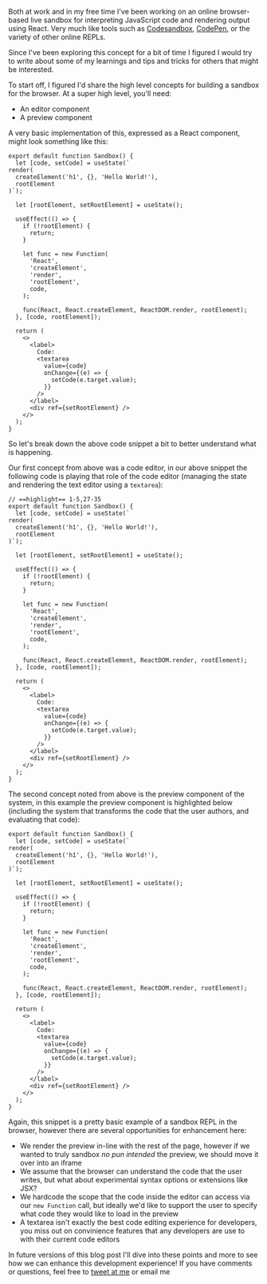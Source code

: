 
Both at work and in my free time I've been working on an online browser-based
live sandbox for interpreting JavaScript code and rendering output using React.
Very much like tools such as [Codesandbox](https://codesandbox.io/),
[CodePen](https://codepen.io), or the variety of other online REPLs.

Since I've been exploring this concept for a bit of time I figured I would try
to write about some of my learnings and tips and tricks for others that might be
interested.

To start off, I figured I'd share the high level concepts for building a sandbox
for the browser. At a super high level, you'll need:

- An editor component
- A preview component

A very basic implementation of this, expressed as a React component, might look
something like this:

```tsx
export default function Sandbox() {
  let [code, setCode] = useState(`
render(
  createElement('h1', {}, 'Hello World!'),
  rootElement
)`);

  let [rootElement, setRootElement] = useState();

  useEffect(() => {
    if (!rootElement) {
      return;
    }

    let func = new Function(
      'React',
      'createElement',
      'render',
      'rootElement',
      code,
    );

    func(React, React.createElement, ReactDOM.render, rootElement);
  }, [code, rootElement]);

  return (
    <>
      <label>
        Code:
        <textarea
          value={code}
          onChange={(e) => {
            setCode(e.target.value);
          }}
        />
      </label>
      <div ref={setRootElement} />
    </>
  );
}
```

So let's break down the above code snippet a bit to better understand what is
happening.

Our first concept from above was a code editor, in our above snippet the
following code is playing that role of the code editor (managing the state and
rendering the text editor using a `textarea`):

```tsx
// ==highlight== 1-5,27-35
export default function Sandbox() {
  let [code, setCode] = useState(`
render(
  createElement('h1', {}, 'Hello World!'),
  rootElement
)`);

  let [rootElement, setRootElement] = useState();

  useEffect(() => {
    if (!rootElement) {
      return;
    }

    let func = new Function(
      'React',
      'createElement',
      'render',
      'rootElement',
      code,
    );

    func(React, React.createElement, ReactDOM.render, rootElement);
  }, [code, rootElement]);

  return (
    <>
      <label>
        Code:
        <textarea
          value={code}
          onChange={(e) => {
            setCode(e.target.value);
          }}
        />
      </label>
      <div ref={setRootElement} />
    </>
  );
}
```

The second concept noted from above is the preview component of the system, in
this example the preview component is highlighted below (including the system
that transforms the code that the user authors, and evaluating that code):

```tsx highlight=7,9-23,36
export default function Sandbox() {
  let [code, setCode] = useState(`
render(
  createElement('h1', {}, 'Hello World!'),
  rootElement
)`);

  let [rootElement, setRootElement] = useState();

  useEffect(() => {
    if (!rootElement) {
      return;
    }

    let func = new Function(
      'React',
      'createElement',
      'render',
      'rootElement',
      code,
    );

    func(React, React.createElement, ReactDOM.render, rootElement);
  }, [code, rootElement]);

  return (
    <>
      <label>
        Code:
        <textarea
          value={code}
          onChange={(e) => {
            setCode(e.target.value);
          }}
        />
      </label>
      <div ref={setRootElement} />
    </>
  );
}
```

Again, this snippet is a pretty basic example of a sandbox REPL in the browser,
however there are several opportunities for enhancement here:

- We render the preview in-line with the rest of the page, however if we wanted
  to truly sandbox _no pun intended_ the preview, we should move it over into an
  iframe
- We assume that the browser can understand the code that the user writes, but
  what about experimental syntax options or extensions like JSX?
- We hardcode the scope that the code inside the editor can access via our
  `new Function` call, but ideally we'd like to support the user to specify what
  code they would like to load in the preview
- A textarea isn't exactly the best code editing experience for developers, you
  miss out on convinience features that any developers are use to with their
  current code editors

In future versions of this blog post I'll dive into these points and more to see
how we can enhance this development experience! If you have comments or
questions, feel free to [tweet at me](https://twitter.com/immatthamlin) or
<ExternalLink href="mailto:matthewjameshamlin@gmail.com?Subject=Sandbox Part 1">email
me</ExternalLink>
